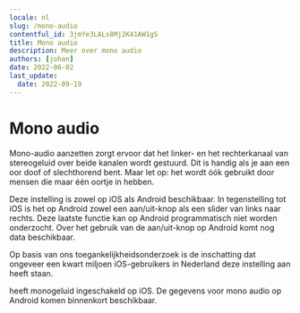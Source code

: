 ```yaml
---
locale: nl
slug: /mono-audio
contentful_id: 3jmYe3LALs8Mj2K41AW1gS
title: Mono audio
description: Meer over mono audio
authors: [johan]
date: 2022-06-02
last_update:
  date: 2022-09-19
---
```


# Mono audio

Mono-audio aanzetten zorgt ervoor dat het linker- en het rechterkanaal van stereogeluid over beide kanalen wordt gestuurd. Dit is handig als je aan een oor doof of slechthorend bent. Maar let op: het wordt óók gebruikt door mensen die maar één oortje in hebben.

Deze instelling is zowel op iOS als Android beschikbaar. In tegenstelling tot iOS is het op Android zowel een aan/uit-knop als een slider van links naar rechts. Deze laatste functie kan op Android programmatisch niet worden onderzocht. Over het gebruik van de aan/uit-knop op Android komt nog data beschikbaar.

Op basis van ons toegankelijkheidsonderzoek is de inschatting dat ongeveer een kwart miljoen iOS-gebruikers in Nederland deze instelling aan heeft staan.

<TwoColumnBlock>
  <LeftColumn>
    <ColumnRow>
      <PercentageBlock
        metrics={[
          { title: 'iOS - mono audio metric', key: 'ios-accessibility_is_mono_audio_enabled-true', isPercentage: true }
        ]}
        label="Meer over monogeluid"
        url="/nl/stats/mono-audio">
        heeft monogeluid ingeschakeld op iOS.
      </PercentageBlock>
    </ColumnRow>
  </LeftColumn>
  <RightColumn>
    <ColumnRow>
      <TextBlock showBackgroundColor={true}>
        De gegevens voor mono audio op Android komen binnenkort beschikbaar.
        <CustomLink
          url="/nl/stats/mono-audio"
          label="Meer over monogeluid"
          external={false}
          appearance="link"
        />
      </TextBlock>
    </ColumnRow>
  </RightColumn>
</TwoColumnBlock>
